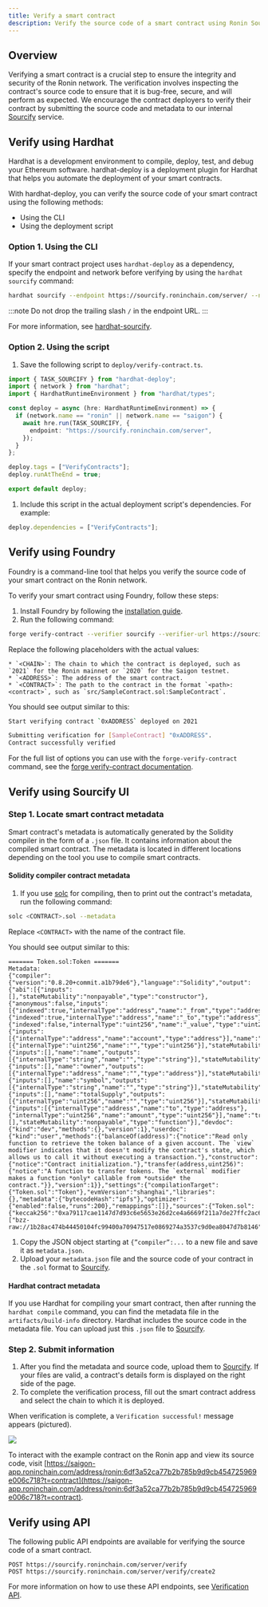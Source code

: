 ```yaml
---
title: Verify a smart contract
description: Verify the source code of a smart contract using Ronin Sourcify.
---
```



## Overview

Verifying a smart contract is a crucial step to ensure the integrity and security of the Ronin network.
The verification involves inspecting the contract's source code to ensure that it is bug-free, secure, and will perform as expected.
We encourage the contract deployers to verify their contract by submitting the source code and metadata to our internal [Sourcify](https://sourcify.roninchain.com/) service.

## Verify using Hardhat

Hardhat is a development environment to compile, deploy, test, and debug your Ethereum software.
hardhat-deploy is a deployment plugin for Hardhat that helps you automate the deployment of your smart contracts.

With hardhat-deploy, you can verify the source code of your smart contract using the following methods:

- Using the CLI
- Using the deployment script

### Option 1. Using the CLI

If your smart contract project uses `hardhat-deploy` as a dependency,
specify the endpoint and network before verifying by
using the `hardhat sourcify` command:

```bash
hardhat sourcify --endpoint https://sourcify.roninchain.com/server/ --network <ronin>
```

:::note
Do not drop the trailing slash `/` in the endpoint URL.
:::

For more information, see [hardhat-sourcify](https://github.com/wighawag/hardhat-deploy#5-hardhat-sourcify).

### Option 2. Using the script

1. Save the following script to `deploy/verify-contract.ts`.

```ts title="deploy/verify-contract.ts" showLineNumbers
import { TASK_SOURCIFY } from "hardhat-deploy";
import { network } from "hardhat";
import { HardhatRuntimeEnvironment } from "hardhat/types";

const deploy = async (hre: HardhatRuntimeEnvironment) => {
  if (network.name == "ronin" || network.name == "saigon") {
    await hre.run(TASK_SOURCIFY, {
      endpoint: "https://sourcify.roninchain.com/server",
    });
  }
};

deploy.tags = ["VerifyContracts"];
deploy.runAtTheEnd = true;

export default deploy;
```

1. Include this script in the actual deployment script's dependencies. For example:

```ts title="deploy/sample-contract.ts"
deploy.dependencies = ["VerifyContracts"];
```

## Verify using Foundry

Foundry is a command-line tool that helps you verify the source code of your smart contract on the Ronin network.

To verify your smart contract using Foundry, follow these steps:

1. Install Foundry by following the [installation guide](https://book.getfoundry.sh/getting-started/installation).
1. Run the following command:

```bash
forge verify-contract --verifier sourcify --verifier-url https://sourcify.roninchain.com/server/ --chain-id <CHAIN> <ADDRESS> <CONTRACT>
```

Replace the following placeholders with the actual values:

    * `<CHAIN>`: The chain to which the contract is deployed, such as `2021` for the Ronin mainnet or `2020` for the Saigon testnet.
    * `<ADDRESS>`: The address of the smart contract.
    * `<CONTRACT>`: The path to the contract in the format `<path>:<contract>`, such as `src/SampleContract.sol:SampleContract`.

You should see output similar to this:

```bash
Start verifying contract `0xADDRESS` deployed on 2021

Submitting verification for [SampleContract] "0xADDRESS".
Contract successfully verified
```

For the full list of options you can use with the `forge-verify-contract` command, see the [forge verify-contract documentation](https://book.getfoundry.sh/reference/forge/forge-verify-contract).

## Verify using Sourcify UI

### Step 1. Locate smart contract metadata

Smart contract's metadata is automatically generated by the Solidity compiler in the
form of a `.json` file. It contains information about the compiled smart contract.
The metadata is located in different locations depending on the tool you use to
compile smart contracts.

#### Solidity compiler contract metadata

1. If you use [solc](https://docs.soliditylang.org/en/v0.8.17/installing-solidity.html)
   for compiling, then to print out the contract's metadata, run the following command:

```bash
solc <CONTRACT>.sol --metadata
```

Replace `<CONTRACT>` with the name of the contract file.

You should see output similar to this:

```solidity
======= Token.sol:Token =======
Metadata:
{"compiler":{"version":"0.8.20+commit.a1b79de6"},"language":"Solidity","output":{"abi":[{"inputs":[],"stateMutability":"nonpayable","type":"constructor"},{"anonymous":false,"inputs":[{"indexed":true,"internalType":"address","name":"_from","type":"address"},{"indexed":true,"internalType":"address","name":"_to","type":"address"},{"indexed":false,"internalType":"uint256","name":"_value","type":"uint256"}],"name":"Transfer","type":"event"},{"inputs":[{"internalType":"address","name":"account","type":"address"}],"name":"balanceOf","outputs":[{"internalType":"uint256","name":"","type":"uint256"}],"stateMutability":"view","type":"function"},{"inputs":[],"name":"name","outputs":[{"internalType":"string","name":"","type":"string"}],"stateMutability":"view","type":"function"},{"inputs":[],"name":"owner","outputs":[{"internalType":"address","name":"","type":"address"}],"stateMutability":"view","type":"function"},{"inputs":[],"name":"symbol","outputs":[{"internalType":"string","name":"","type":"string"}],"stateMutability":"view","type":"function"},{"inputs":[],"name":"totalSupply","outputs":[{"internalType":"uint256","name":"","type":"uint256"}],"stateMutability":"view","type":"function"},{"inputs":[{"internalType":"address","name":"to","type":"address"},{"internalType":"uint256","name":"amount","type":"uint256"}],"name":"transfer","outputs":[],"stateMutability":"nonpayable","type":"function"}],"devdoc":{"kind":"dev","methods":{},"version":1},"userdoc":{"kind":"user","methods":{"balanceOf(address)":{"notice":"Read only function to retrieve the token balance of a given account. The `view` modifier indicates that it doesn't modify the contract's state, which allows us to call it without executing a transaction."},"constructor":{"notice":"Contract initialization."},"transfer(address,uint256)":{"notice":"A function to transfer tokens. The `external` modifier makes a function *only* callable from *outside* the contract."}},"version":1}},"settings":{"compilationTarget":{"Token.sol":"Token"},"evmVersion":"shanghai","libraries":{},"metadata":{"bytecodeHash":"ipfs"},"optimizer":{"enabled":false,"runs":200},"remappings":[]},"sources":{"Token.sol":{"keccak256":"0xa79117cae1147d7d93c6e5653e26d2ce4a6669f211a7de27ffc2ac61c57a115b","license":"UNLICENSED","urls":["bzz-raw://1b28ac474b44450104fc99400a70947517e0869274a3537c9d0ea8047d7b8146","dweb:/ipfs/QmYreFmttckn7Mru8z1oe89sVbWVUBd2WxvX8w12yreaFF"]}},"version":1}
```

1. Copy the JSON object starting at `{”compiler”:...` to a new file and save it as `metadata.json`.
1. Upload your `metadata.json` file and the source code of your contract in the `.sol` format to [Sourcify](https://sourcify.roninchain.com/).

#### Hardhat contract metadata

If you use Hardhat for compiling your smart contract, then after running the
`hardhat compile` command,
you can find the metadata file in the `artifacts/build-info` directory.
Hardhat includes the source code in the metadata file. You can upload just this
`.json` file to [Sourcify](https://sourcify.roninchain.com/).

### Step 2. Submit information

1. After you find the metadata and source code, upload them to [Sourcify](https://sourcify.roninchain.com/). If your files are valid, a contract's details form is displayed on the right side of the page.
1. To complete the verification process, fill out the smart contract address and
   select the chain to which it is deployed.

When verification is complete, a `Verification successful!` message appears (pictured).

<img src={sourcifyImage} />

To interact with the example contract on the Ronin app and view its source code, visit
[https://saigon-app.roninchain.com/address/ronin:6df3a52ca77b2b785b9d9cb454725969e006c718?t=contract](https://saigon-app.roninchain.com/address/ronin:6df3a52ca77b2b785b9d9cb454725969e006c718?t=contract).

## Verify using API

The following public API endpoints are available for verifying the source code of a smart contract.

```plaintext
POST https://sourcify.roninchain.com/server/verify
POST https://sourcify.roninchain.com/server/verify/create2
```

For more information on how to use these API endpoints, see [Verification API](https://docs.sourcify.dev/docs/api/#verification-api).
